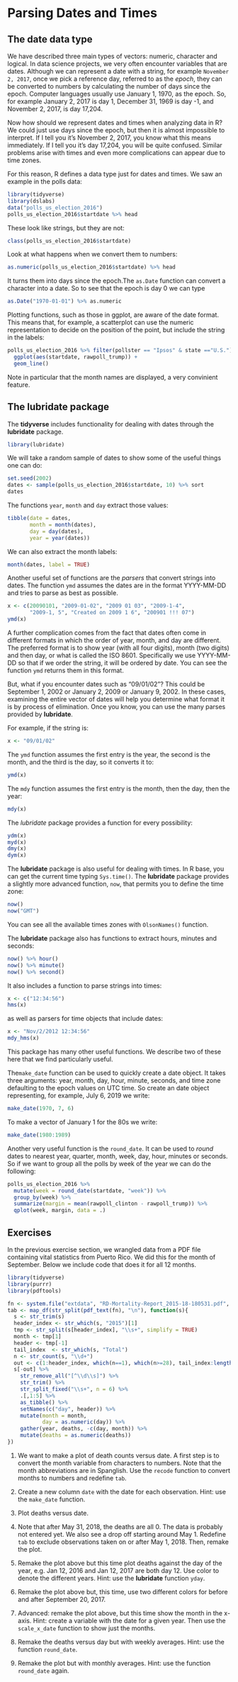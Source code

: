 # Parsing Dates and Times

## The date data type

We have described three main types of vectors: numeric, character and logical. In data science projects, we very often encounter variables that are dates. Although we can represent a date with a string, for example `November 2, 2017`, once we pick a reference day, referred to as the _epoch_, they can be converted to numbers by calculating the number of days since the epoch. Computer languages usually use January 1, 1970, as the epoch. So, for example January 2, 2017 is day 1, December 31, 1969 is day -1, and November 2, 2017, is day 17,204. 

Now how should we represent dates and times when analyzing data in R? We could just use days since the epoch, but then it is almost impossible to interpret. If I tell you it's November 2, 2017, you know what this means immediately. If I tell you it's day 17,204, you will be quite confused. Similar problems arise with times and even more complications can appear due to time zones. 

For this reason, R defines a data type just for dates and times. We saw an example in the polls data:

```r
library(tidyverse)
library(dslabs)
data("polls_us_election_2016")
polls_us_election_2016$startdate %>% head
```

These look like strings, but they are not:

```r
class(polls_us_election_2016$startdate)
```

Look at what happens when we convert them to numbers:

```r
as.numeric(polls_us_election_2016$startdate) %>% head
```

It turns them into days since the epoch.The `as.Date` function can convert a character into a date. So to see that the epoch is day 0 we can type

```r
as.Date("1970-01-01") %>% as.numeric
```

Plotting functions, such as those in ggplot, are aware of the date format. This means that, for example, a scatterplot can use the numeric representation to decide on the position of the point, but include the string in the labels:

```r
polls_us_election_2016 %>% filter(pollster == "Ipsos" & state =="U.S.") %>%
  ggplot(aes(startdate, rawpoll_trump)) +
  geom_line()
```

Note in particular that the month names are displayed, a very convinient feature.

## The lubridate package {#lubridate}

The __tidyverse__ includes functionality for dealing with dates through the __lubridate__ package. 

```r
library(lubridate)
```

We will take a random sample of dates to show some of the useful things one can do:

```r
set.seed(2002)
dates <- sample(polls_us_election_2016$startdate, 10) %>% sort
dates
```

The functions `year`, `month` and `day` extract those values:

```r
tibble(date = dates, 
       month = month(dates),
       day = day(dates),
       year = year(dates))
```

We can also extract the month labels:

```r
month(dates, label = TRUE)
```


Another useful set of functions are the _parsers_ that convert strings into dates. The function `ymd` assumes the dates are in the format YYYY-MM-DD and tries to parse as best as possible.

```r
x <- c(20090101, "2009-01-02", "2009 01 03", "2009-1-4",
       "2009-1, 5", "Created on 2009 1 6", "200901 !!! 07")
ymd(x)
```

A further complication comes from the fact that dates often come in different formats in which the order of year, month, and day are different. The preferred format is to show year (with all four digits), month (two digits) and then day, or what is called the ISO 8601. Specifically we use YYYY-MM-DD so that if we order the string, it will be ordered by date. You can see the function `ymd` returns them in this format.

But, what if you encounter dates such as "09/01/02"? This could be September 1, 2002 or January 2, 2009 or January 9, 2002. 
In these cases, examining the entire vector of dates will help you determine what format it is by process of elimination. Once you know, you can use the many parses provided by __lubridate__.

For example, if the string is:

```r
x <- "09/01/02"
```

The `ymd` function assumes the first entry is the year, the second is the month, and the third is the day, so it converts it to:

```r
ymd(x)
```

The `mdy` function assumes the first entry is the month, then the day, then the year:

```r
mdy(x)
```

The _lubridate_ package provides a function for every possibility:
```r
ydm(x)
myd(x)
dmy(x)
dym(x)
```

The __lubridate__ package is also useful for dealing with times. In R base, you can get the current time typing `Sys.time()`. The __lubridate__ package provides a slightly more advanced function, `now`, that permits you to define the time zone:

```r
now()
now("GMT")
```

You can see all the available times zones with `OlsonNames()` function.

The __lubridate__ package also has functions to extract hours, minutes and seconds: 

```r
now() %>% hour()
now() %>% minute()
now() %>% second()
```

It also includes a function to parse strings into times:

```r
x <- c("12:34:56")
hms(x)
```

as well as parsers for time objects that include dates:

```r
x <- "Nov/2/2012 12:34:56"
mdy_hms(x)
```

This package has many other useful functions. We describe two of these here that we find particularly useful.

The`make_date` function can be used to quickly create a date object. It takes three arguments: year, month, day, hour, minute, seconds, and time zone defaulting to the epoch values on UTC time. So create an date object representing, for example, July 6, 2019 we write:

```r
make_date(1970, 7, 6)
```

To make a vector of January 1 for the 80s we write:

```r
make_date(1980:1989)
```


Another very useful function is the `round_date`. It can be used to _round_ dates to nearest year, quarter,  month, week, day, hour, minutes or seconds. So if we want to group all the polls by week of the year we can do the following:

```r
polls_us_election_2016 %>% 
  mutate(week = round_date(startdate, "week")) %>%
  group_by(week) %>%
  summarize(margin = mean(rawpoll_clinton - rawpoll_trump)) %>%
  qplot(week, margin, data = .)
```


## Exercises


In the previous exercise section, we wrangled data from a PDF file containing vital statistics from Puerto Rico. We did this for the month of September. Below we include code that does it for all 12 months.

```r
library(tidyverse)
library(purrr)
library(pdftools)

fn <- system.file("extdata", "RD-Mortality-Report_2015-18-180531.pdf", package="dslabs")
tab <- map_df(str_split(pdf_text(fn), "\n"), function(s){
  s <- str_trim(s)
  header_index <- str_which(s, "2015")[1]
  tmp <- str_split(s[header_index], "\\s+", simplify = TRUE)
  month <- tmp[1]
  header <- tmp[-1]
  tail_index  <- str_which(s, "Total")
  n <- str_count(s, "\\d+")
  out <- c(1:header_index, which(n==1), which(n>=28), tail_index:length(s))
  s[-out] %>%
    str_remove_all("[^\\d\\s]") %>%
    str_trim() %>%
    str_split_fixed("\\s+", n = 6) %>%
    .[,1:5] %>%
    as_tibble() %>% 
    setNames(c("day", header)) %>%
    mutate(month = month,
           day = as.numeric(day)) %>%
    gather(year, deaths, -c(day, month)) %>%
    mutate(deaths = as.numeric(deaths))
})
```

1. We want to make a plot of death counts versus date. A first step is to convert the month variable from characters to numbers. Note that the month abbreviations are in Spanglish. Use the `recode` function to convert months to numbers and redefine `tab`.

     
2. Create a new column `date` with the date for each observation. Hint: use the `make_date` function.

    
3. Plot deaths versus date.

    
4. Note that after May 31, 2018, the deaths are all 0. The data is probably not entered yet. We also see a drop off starting around May 1. Redefine `tab` to exclude observations taken on or after May 1, 2018. Then, remake the plot.

    

5. Remake the plot above but this time plot deaths against the day of the year, e.g. Jan 12, 2016 and Jan 12, 2017 are both day 12. Use color to denote the different years. Hint: use the __lubridate__ function `yday`.


    
6. Remake the plot above but, this time, use two different colors for before and after September 20, 2017.

    
7. Advanced: remake the plot above, but this time show the month in the x-axis. Hint: create a variable with the date for a given year. Then use the `scale_x_date` function to show just the months.

8. Remake the deaths versus day but with weekly averages. Hint: use the function `round_date`.

    
9. Remake the plot but with monthly averages. Hint: use the function `round_date` again.
